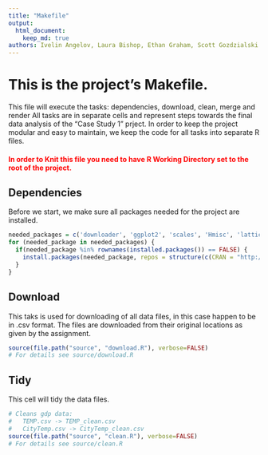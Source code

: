 ```yaml
---
title: "Makefile"
output: 
  html_document:
    keep_md: true
authors: Ivelin Angelov, Laura Bishop, Ethan Graham, Scott Gozdzialski
---
```

# This is the project's Makefile.
This file will execute the tasks: dependencies, download, clean, merge and render
All tasks are in separate cells and represent steps towards the final data analysis of the "Case Study 1" prject.
In order to keep the project modular and easy to maintain, we keep the code for all tasks into separate R files.

#### <font color='red'>In order to Knit this file you need to have R Working Directory set to the root of the project.</font>

## Dependencies
Before we start, we make sure all packages needed for the project are installed.
```r
needed_packages = c('downloader', 'ggplot2', 'scales', 'Hmisc', 'lattice', 'htmlTable', 'plyr')
for (needed_package in needed_packages) {
  if(needed_package %in% rownames(installed.packages()) == FALSE) {
    install.packages(needed_package, repos = structure(c(CRAN = "http://cran.r-project.org")))
  }
}
```

## Download
This taks is used for downloading of all data files, in this case happen to be in .csv format.
The files are downloaded from their original locations as given by the assignment.
```r
source(file.path("source", "download.R"), verbose=FALSE)
# For details see source/download.R
```
## Tidy
This cell will tidy the data files.
```r
# Cleans gdp data: 
#   TEMP.csv -> TEMP_clean.csv
#   CityTemp.csv -> CityTemp_clean.csv
source(file.path("source", "clean.R"), verbose=FALSE)
# For details see source/clean.R
```
